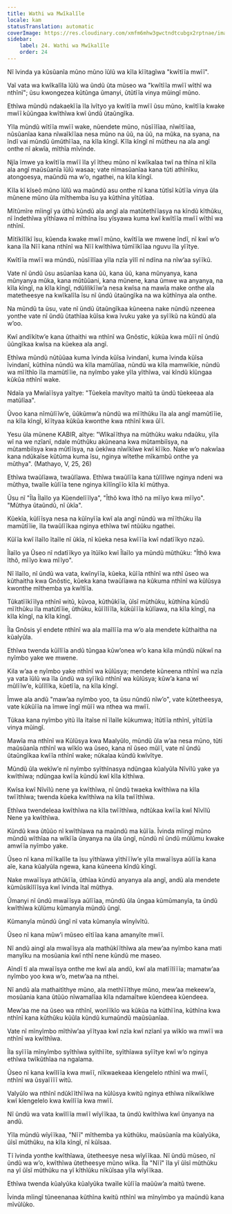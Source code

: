 ```yaml
---
title: Wathi wa Mwĩkalĩle
locale: kam
statusTranslation: automatic
coverImage: https://res.cloudinary.com/xmfm6mhw3gwctndtcubgx2rptnae/image/upload/v1740468922/small_cover_tratado_de_psicologia_revolucionaria_a4c0dca4e0.webp
sidebar:
    label: 24. Wathi wa Mwĩkalĩle
    order: 24
---
```

Nĩ ĩvinda ya kũsũanĩa mũno mũno ĩũlũ wa kĩla kĩĩtagĩwa "kwĩtĩĩa mwĩĩ".

Vaĩ vata wa kwĩkalĩla ĩũlũ wa ũndũ ũta mũseo wa "kwĩtĩĩa mwĩĩ wĩthĩ wa nthĩnĩ"; ũsu kwongezea kũtũnga ũmanyi, ũtũtĩĩa vinya mũingĩ mũno.

Ethĩwa mũndũ ndakaekĩĩa ĩla ĩvĩtyo ya kwĩtĩĩa mwĩĩ ũsu mũno, kwĩtĩĩa kwake mwĩĩ kũũngaa kwĩthĩwa kwĩ ũndũ ũtaũngĩka.

Yĩla mũndũ wĩtĩĩa mwĩĩ wake, nũendete mũno, nũsĩĩlĩaa, nĩwĩtĩĩaa, nũsũanĩaa kana nĩwaĩkĩĩaa nesa mũno na ũũ, na ũũ, na mũka, na syana, na ĩndĩ vai mũndũ ũmũthĩĩaa, na kĩla kĩngĩ. Kĩla kĩngĩ nĩ mũtheu na ala angĩ onthe nĩ akwĩa, mĩthĩa mĩvĩnde.

Njĩa ĩmwe ya kwĩtĩĩa mwĩĩ ĩla yĩ ĩtheu mũno nĩ kwĩkalaa twĩ na thĩna nĩ kĩla ala angĩ maũsũanĩa ĩũlũ wasaa; vate nĩmasũanĩaa kana tũti athĩnĩku, atongoesya, maũndũ ma w’o, ngathei, na kĩla kĩngĩ.

Kĩla kĩ kĩseõ mũno ĩũlũ wa maũndũ asu onthe nĩ kana tũtĩsĩ kũtĩĩa vinya ũla mũnene mũno ũla mĩthemba ĩsu ya kũthĩna yĩtũtĩaa.

Mĩtũmĩre mĩingĩ ya ũthũ kũndũ ala angĩ ala matũtethĩĩasya na kĩndũ kĩthũku, nĩ ĩndethĩwa yĩthĩawa nĩ mĩthĩna ĩsu yĩsyawa kuma kwĩ kwĩtĩĩa mwĩĩ wĩthĩ wa nthĩnĩ.

Mĩtĩkĩlĩkĩ ĩsu, kũenda kwake mwĩĩ mũno, kwĩtĩĩa we mwene ĩndĩ, nĩ kwĩ w’o kana ĩla Nĩĩ kana nthĩnĩ wa Nĩĩ kwĩthĩwa tũmĩĩkĩĩaa nguvu ĩla yĩĩtye.

Kwĩtĩĩa mwĩĩ wa mũndũ, nũsĩĩlĩaa yĩla nzĩa yĩlĩ nĩ ndĩna na nĩw’aa syĩĩkũ.

Vate nĩ ũndũ ũsu asũanĩaa kana ũũ, kana ũũ, kana mũnyanya, kana mũnyanya mũka, kana mũtũũani, kana mũnene, kana ũmwe wa anyanya, na kĩla kĩngĩ, na kĩla kĩngĩ, ndũlilikĩĩw’a nesa kwĩsa na mawĩa make onthe ala matetheesye na kwĩkalĩla ĩsu nĩ ũndũ ũtaũngĩka na wa kũthĩnya ala onthe.

Na mũndũ ta ũsu, vate nĩ ũndũ ũtaũngĩkaa kũneena nake nũndũ nzeenea yonthe vate nĩ ũndũ ũtathĩaa kũĩsa kwa ĩvuku yake ya syĩĩkũ na kũndũ ala w’oo.

Kwĩ andĩkĩtw’e kana ũthaithi wa nthĩnĩ wa Gnõstic, kũkũa kwa mũĩĩ nĩ ũndũ ũũngĩkaa kwĩsa na kũekea ala angĩ.

Ethĩwa mũndũ nũtũũaa kuma ĩvinda kũĩsa ĩvindanĩ, kuma ĩvinda kũĩsa ĩvindanĩ, kũthĩna nũndũ wa kĩla mamũlĩaa, nũndũ wa kĩla mamwĩkie, nũndũ wa mĩĩthĩo ĩla mamũtĩĩie, na nyĩmbo yake yĩla yĩthĩwa, vai kĩndũ kĩũngaa kũkũa nthĩnĩ wake.

Ndaĩa ya Mwĩaĩĩsya yaĩtye: "Tũekeĩa mavĩtyo maitũ ta ũndũ tũekeeaa ala matũlĩaa".

Ũvoo kana nĩmũlĩĩw’e, ũũkũmw’a nũndũ wa mĩĩthũku ĩla ala angĩ mamũtĩĩie, na kĩla kĩngĩ, kĩĩtyaa kũkũa kwonthe kwa nthĩnĩ kwa ũĩĩ.

Yesu ũla mũnene KABIR, aĩtye: "Wĩkaĩĩthya na mũthũku waku ndaũku, yĩla wĩ na we nzĩanĩ, ndale mũthũku akũneana kwa mũtambiĩsya, na mũtambiĩsya kwa mũtĩĩsya, na ũekĩwa nĩwĩkĩwe kwĩ kĩĩko. Nake w’o nakwĩaa kana ndũkaĩse kũtũma kuma ĩsu, nginya wĩtethe mĩkambũ onthe ya mũthya". (Mathayo, V, 25, 26)

Ethĩwa twaũlĩawa, twaũlĩawa. Ethĩwa twaũlĩĩa kana tũlĩlĩwe nginya ndeni wa mũthya, twaĩle kũlĩĩa tene nginya kĩlĩngĩĩo kĩla kĩ mũthya.

Ũsu nĩ "Ĩla Ĩlaĩlo ya Kũendelĩĩlya", "Ĩthõ kwa ĩthõ na mĩĩyo kwa mĩĩyo". "Mũthya ũtaũndũ, nĩ ũkĩa".

Kũekĩa, kũlĩĩsya nesa na kũĩnyĩĩa kwĩ ala angĩ nũndũ wa mĩĩthũku ĩla mamũtĩĩie, ĩla twaũlĩĩkaa nginya ethĩwa twĩ ntũũku ngathei.

Kũĩĩa kwĩ ĩlaĩlo ĩtaĩle nĩ ũkĩa, nĩ kũeka nesa kwĩĩĩa kwĩ ndatĩĩkyo nzaũ.

Ĩlaĩlo ya Ũseo nĩ ndatĩĩkyo ya ĩtũĩko kwĩ Ĩlaĩlo ya mũndũ mũthũku: "Ĩthõ kwa ĩthõ, mĩĩyo kwa mĩĩyo".

Nĩ ĩlaĩlo, nĩ ũndũ wa vata, kwĩnyĩĩa, kũeka, kũĩĩa nthĩnĩ wa nthĩ ũseo wa kũthaitha kwa Gnõstic, kũeka kana twaũlĩawa na kũkuma nthĩnĩ wa kũlũsya kwonthe mĩthemba ya kwĩtĩĩa.

Tũkatĩĩkĩĩlya nthĩnĩ witũ, kũvoa, kũthũkĩĩa, ũĩsĩ mũthũku, kũthĩna kũndũ mĩĩthũku ĩla matũtĩĩie, ũthũku, kũĩĩlĩĩla, kũkũĩĩĩa kũlĩawa, na kĩla kĩngĩ, na kĩla kĩngĩ, na kĩla kĩngĩ.

Ĩla Gnõsis yĩ endete nthĩnĩ wa ala maĩlĩĩa ma w’o ala mendete kũthaitha na kũalyũla.

Ethĩwa twenda kũĩlĩĩa andũ tũngaa kũw’onea w’o kana kila mũndũ nũkwĩ na nyĩmbo yake we mwene.

Kila w’aa e nyĩmbo yake nthĩnĩ wa kũlũsya; mendete kũneena nthĩnĩ wa nzĩa ya vata ĩũlũ wa ĩla ũndũ wa syĩĩkũ nthĩnĩ wa kũlũsya; kũw’a kana wĩ mũlĩĩw’e, kũlĩlĩka, kũetĩĩa, na kĩla kĩngĩ.

Ĩmwe ala andũ "maw’aa nyĩmbo yoo, ta ũsu nũndũ nĩw’o", vate kũtetheesya, vate kũkũĩĩa na ĩmwe ĩngĩ mũĩĩ wa nthea wa mwĩĩ.

Tũkaa kana nyĩmbo yitũ ĩla ĩtaĩse nĩ ĩlaĩle kũkumwa; ĩtũtĩĩa nthĩnĩ, yĩtũtĩĩa vinya mũingĩ.

Mawĩa ma nthĩnĩ wa Kũlũsya kwa Maalyũlo, mũndũ ũla w’aa nesa mũno, tũti maũsũanĩa nthĩnĩ wa wĩkĩo wa ũseo, kana nĩ ũseo mũĩĩ, vate nĩ ũndũ ũtaũngĩkaa kwĩĩa nthĩnĩ wake; nũkalaa kũndũ kwĩvĩtye.

Mũndũ ũla wekĩw’e nĩ nyĩmbo syĩthĩnasya ndũngaa kũalyũla Nĩvĩlũ yake ya kwĩthĩwa; ndũngaa kwĩĩa kũndũ kwĩ kĩla kĩthĩwa.

Kwĩsa kwĩ Nĩvĩlũ nene ya kwĩthĩwa, nĩ ũndũ twaeka kwĩthĩwa na kĩla twĩĩthĩwa; twenda kũeka kwĩthĩwa na kĩla twĩĩthĩwa.

Ethĩwa twendeleaa kwĩthĩwa na kĩla twĩĩthĩwa, ndtũkaa kwĩĩa kwĩ Nĩvĩlũ Nene ya kwĩthĩwa.

Kũndũ kwa ũtũũo nĩ kwĩthĩawa na maũndũ ma kũĩĩa. Ĩvinda mĩingĩ mũno mũndũ wĩthĩaa na wĩkĩĩa ũnyanya na ũla ũngĩ, nũndũ nĩ ũndũ mũlũmu kwake amwĩĩa nyĩmbo yake.

Ũseo nĩ kana mĩĩkalĩle ta ĩsu yĩthĩawa yĩthĩĩĩw’e yĩla mwaĩĩsya aũlĩĩa kana aĩe, kana kũalyũla ngewa, kana kũneena kĩndũ kĩngĩ.

Nake mwaĩĩsya athũkĩĩa, ũthĩaa kũndũ anyanya ala angĩ, andũ ala mendete kũmũsikĩlĩĩsya kwĩ ĩvinda ĩtaĩ mũthya.

Ũmanyi nĩ ũndũ mwaĩĩsya aũlĩĩaa, mũndũ ũla ũngaa kũmũmanyĩa, ta ũndũ kwĩthĩwa kũlũmu kũmanyĩa mũndũ ũngĩ.

Kũmanyĩa mũndũ ũngĩ nĩ vata kũmanyĩa wĩnyĩvĩtũ.

Ũseo nĩ kana mũw’i mũseo eĩtĩĩaa kana amanyĩte mwĩĩ.

Nĩ andũ aingĩ ala mwaĩĩsya ala mathũkĩĩthĩwa ala mew’aa nyĩmbo kana mati manyĩku na mosũania kwĩ nthĩ nene kũndũ me maseo.

Aĩndĩ tĩ ala mwaĩĩsya onthe me kwĩ ala andũ, kwĩ ala matĩĩlĩĩĩa; mamatw’aa nyĩmbo yoo kwa w’o, metw’aa na nthei.

Nĩ andũ ala mathaitĩthye mũno, ala methĩĩĩthye mũno, mew’aa mekeew’a, mosũania kana ũtũũo nĩwamalĩaa kĩla ndamaĩtwe kũendeea kũendeea.

Mew’aa me na ũseo wa nthĩnĩ, wonĩĩkĩo wa kũkũa na kũthĩĩna, kũthĩna kwa nthĩnĩ kana kũthũku kũũla kũndũ kumaũndũ maũsũanĩaa.

Vate nĩ mĩnyĩmbo mĩthĩw’aa yĩĩtyaa kwĩ nzĩa kwĩ nzĩanĩ ya wĩkĩo wa mwĩĩ wa nthĩnĩ wa kwĩthĩwa.

Ĩla syĩĩĩa mĩnyĩmbo syĩthĩwa syĩthĩĩte, syĩthĩawa syĩĩtye kwĩ w’o nginya ethĩwa twĩkũthĩaa na ngalama.

Ũseo nĩ kana kwĩlĩĩa kwa mwĩĩ, nĩkwaekeaa kĩengelelo nthĩnĩ wa mwĩĩ, nthĩnĩ wa ũsyaĩĩĩĩ witũ.

Valyũlo wa nthĩnĩ ndũkĩĩthĩĩwa na kũlũsya kwitũ nginya ethĩwa nĩkwĩkĩwe kwĩ kĩengelelo kwa kwĩlĩĩa kwa mwĩĩ.

Nĩ ũndũ wa vata kwĩlĩĩa mwĩĩ wĩyĩĩkaa, ta ũndũ kwĩthĩwa kwĩ ũnyanya na andũ.

Yĩla mũndũ wĩyĩĩkaa, "Nĩĩ" mĩthemba ya kũthũku, maũsũanĩa ma kũalyũka, ũĩsĩ mũthũku, na kĩla kĩngĩ, nĩ kũĩsaa.

Tĩ ĩvinda yonthe kwĩthĩawa, ũtetheesye nesa wĩyĩĩkaa. Nĩ ũndũ mũseo, nĩ ũndũ wa w’o, kwĩthĩwa ũtetheesye mũno wĩka. Ĩla "Nĩĩ" ĩla yĩ ũĩsĩ mũthũku na yĩ ũĩsĩ mũthũku na yĩ kĩthĩũku nĩkũĩsaa yĩla wĩyĩĩkaa.

Ethĩwa twenda kũalyũka kũalyũka twaĩle kũlĩĩa maũũw’a maitũ twene.

Ĩvinda mĩingĩ tũneenanaa kũthĩna kwitũ nthĩnĩ wa mĩnyĩmbo ya maũndũ kana mĩvũlũko.

